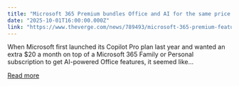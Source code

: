 ```yaml
---
title: "Microsoft 365 Premium bundles Office and AI for the same price as ChatGPT Plus"
date: "2025-10-01T16:00:00.000Z"
link: "https://www.theverge.com/news/789493/microsoft-365-premium-features-pricing"
---
```


When Microsoft first launched its Copilot Pro plan last year and wanted an extra $20 a month on top of a Microsoft 365 Family or Personal subscription to get AI-powered Office features, it seemed like...

[Read more](https://www.theverge.com/news/789493/microsoft-365-premium-features-pricing)
